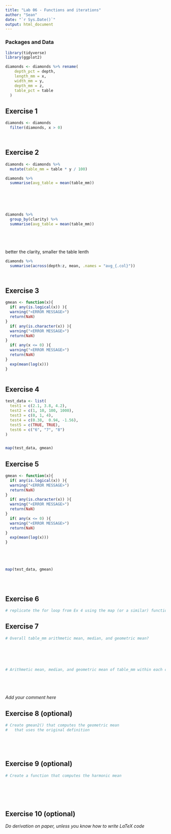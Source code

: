 ```yaml
---
title: "Lab 06 - Functions and iterations"
author: "Sean"
date: "`r Sys.Date()`"
output: html_document
---
```



### Packages and Data

```r
library(tidyverse) 
library(ggplot2)
```

```r
diamonds <- diamonds %>% rename(
    depth_pct = depth,
    length_mm = x,
    width_mm = y,
    depth_mm = z,
    table_pct = table
  )
```


## Exercise 1

```r
diamonds <- diamonds
  filter(diamonds, x > 0)




```


## Exercise 2

```r

diamonds <- diamonds %>%
  mutate(table_mm = table * y / 100)

diamonds %>%
  summarise(avg_table = mean(table_mm))






diamonds %>%
  group_by(clarity) %>%
  summarise(avg_table = mean(table_mm))






```

better the clarity, smaller the table lenth

```r
diamonds %>%
  summarise(across(depth:z, mean, .names = "avg_{.col}"))




```

## Exercise 3

```r
gmean <- function(x){
  if( any(is.logical(x)) ){
  warning("<ERROR MESSAGE>")
  return(NaN)
}
  if( any(is.character(x)) ){
  warning("<ERROR MESSAGE>")
  return(NaN)
}
  if( any(x <= 0) ){
  warning("<ERROR MESSAGE>")
  return(NaN)
}
  exp(mean(log(x)))
}



```

## Exercise 4

```r

test_data <- list(
  test1 = c(2.1, 3.8, 4.2),
  test2 = c(1, 10, 100, 1000),
  test3 = c(0, 1, 4),
  test4 = c(0.38,  0.94, -1.56),
  test5 = c(TRUE, TRUE),
  test6 = c("6", "7", "8")
)


map(test_data, gmean)


```


## Exercise 5

```r
gmean <- function(x){
  if( any(is.logical(x)) ){
  warning("<ERROR MESSAGE>")
  return(NaN)
}
  if( any(is.character(x)) ){
  warning("<ERROR MESSAGE>")
  return(NaN)
}
  if( any(x <= 0) ){
  warning("<ERROR MESSAGE>")
  return(NaN)
}
  exp(mean(log(x)))
}





map(test_data, gmean)





```

## Exercise 6

```r
# replicate the for loop from Ex 4 using the map (or a similar) function

```


## Exercise 7

```r
# Overall table_mm arithmetic mean, median, and geometric mean?






# Arithmetic mean, median, and geometric mean of table_mm within each clarity category






```

_Add your comment here_


## Exercise 8 (optional)

```r
# Create gmean2() that computes the geometric mean 
#   that uses the original definition






```


## Exercise 9 (optional)

```r
# Create a function that computes the harmonic mean







```

## Exercise 10 (optional)

_Do derivation on paper, unless you know how to write LaTeX code_
